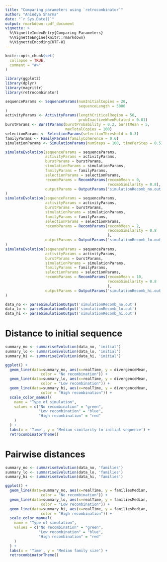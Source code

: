 ```yaml
---
title: "Comparing parameters using `retrocombinator`"
author: "Anindya Sharma"
date: "`r Sys.Date()`"
output: rmarkdown::pdf_document
vignette: >
  %\VignetteIndexEntry{Comparing Parameters}
  %\VignetteEngine{knitr::rmarkdown}
  %\VignetteEncoding{UTF-8}
---
```


```r
knitr::opts_chunk$set(
  collapse = TRUE,
  comment = "#>"
)
```

```r
library(ggplot2)
library(dplyr)
library(magrittr)
library(retrocombinator)
```

```r
sequenceParams <- SequenceParams(numInitialCopies = 20,
                                 sequenceLength = 5000
)
activityParams <- ActivityParams(lengthCriticalRegion = 50,
                                 probInactiveWhenMutated = 0.01)
burstParams <- BurstParams(burstProbability = 0.2, burstMean = 5,
                           maxTotalCopies = 100)
selectionParams <- SelectionParams(selectionThreshold = 0.3)
familyParams <- FamilyParams(familyCoherence = 0.6)
simulationParams <- SimulationParams(numSteps = 100, timePerStep = 0.5)

simulateEvolution(sequenceParams = sequenceParams,
                  activityParams = activityParams,
                  burstParams = burstParams,
                  simulationParams = simulationParams,
                  familyParams = familyParams,
                  selectionParams = selectionParams,
                  recombParams = RecombParams(recombMean = 0, 
                                              recombSimilarity = 0.8),
                  outputParams = OutputParams('simulationRecomb_no.out')
)
simulateEvolution(sequenceParams = sequenceParams,
                  activityParams = activityParams,
                  burstParams = burstParams,
                  simulationParams = simulationParams,
                  familyParams = familyParams,
                  selectionParams = selectionParams,
                  recombParams = RecombParams(recombMean = 2,
                                              recombSimilarity = 0.8
                                              ),
                  outputParams = OutputParams('simulationRecomb_lo.out')
)
simulateEvolution(sequenceParams = sequenceParams,
                  activityParams = activityParams,
                  burstParams = burstParams,
                  simulationParams = simulationParams,
                  familyParams = familyParams,
                  selectionParams = selectionParams,
                  recombParams = RecombParams(recombMean = 10,
                                              recombSimilarity = 0.8
                                              ),
                  outputParams = OutputParams('simulationRecomb_hi.out')
)

data_no <- parseSimulationOutput('simulationRecomb_no.out')
data_lo <- parseSimulationOutput('simulationRecomb_lo.out')
data_hi <- parseSimulationOutput('simulationRecomb_hi.out')
```

# Distance to initial sequence

```r
summary_no <- summariseEvolution(data_no, 'initial')
summary_lo <- summariseEvolution(data_lo, 'initial')
summary_hi <- summariseEvolution(data_hi, 'initial')

ggplot() +
  geom_line(data=summary_no, aes(x=realTime, y = divergenceMean, 
                color = "No recombination")) +
  geom_line(data=summary_lo, aes(x=realTime, y = divergenceMean, 
                color = "Low recombination")) +
  geom_line(data=summary_hi, aes(x=realTime, y = divergenceMean, 
                color = "High recombination")) +
  scale_color_manual(
    name = "Type of simulation",
    values = c("No recombination" = "green",
               "Low recombination" = "blue",
               "High recombination" = "red"
    )
  ) +
  labs(x = 'Time', y = 'Median similarity to initial sequence') +
  retrocombinatorTheme()
```

# Pairwise distances 

```r
summary_no <- summariseEvolution(data_no, 'families')
summary_lo <- summariseEvolution(data_lo, 'families')
summary_hi <- summariseEvolution(data_hi, 'families')

ggplot() +
  geom_line(data=summary_no, aes(x=realTime, y = familiesMedian, 
                color = "No recombination")) +
  geom_line(data=summary_lo, aes(x=realTime, y = familiesMedian, 
                color = "Low recombination")) +
  geom_line(data=summary_hi, aes(x=realTime, y = familiesMedian, 
                color = "High recombination")) +
  scale_color_manual(
    name = "Type of simulation",
    values = c("No recombination" = "green",
               "Low recombination" = "blue",
               "High recombination" = "red"
    )
  ) +
  labs(x = 'Time', y = 'Median family size') +
  retrocombinatorTheme()
```
